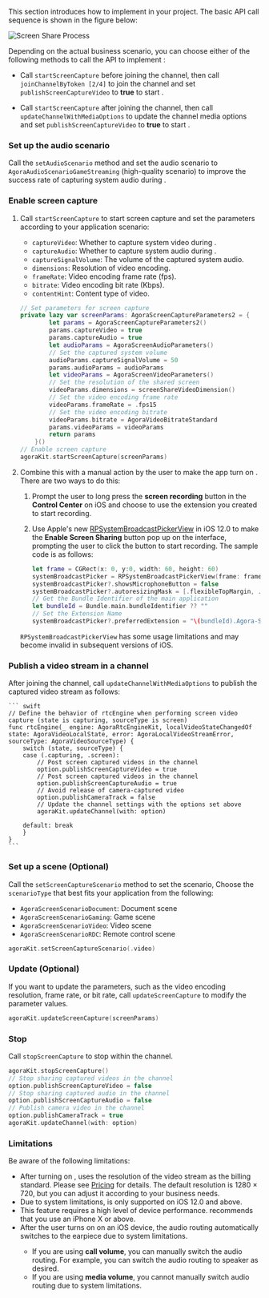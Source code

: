 <PlatformWrapper platform="ios">

This section introduces how to implement <Vg k="SCR_SHR" /> in your project. The basic API call sequence is shown in the figure below:

![Screen Share Process](/images/video-sdk/screen-sharing-ios.svg)

Depending on the actual business scenario, you can choose either of the following methods to call the API to implement <Vg k="SCR_SHR" />:

- Call `startScreenCapture` before joining the channel, then call `joinChannelByToken [2/4]` to join the channel and set `publishScreenCaptureVideo` to **true** to start <Vg k="SCR_SHR" />.

- Call `startScreenCapture` after joining the channel, then call `updateChannelWithMediaOptions` to update the channel media options and set `publishScreenCaptureVideo` to **true** to start <Vg k="SCR_SHR" />.

### Set up the audio scenario

Call the `setAudioScenario` method and set the audio scenario to `AgoraAudioScenarioGameStreaming` (high-quality scenario) to improve the success rate of capturing system audio during <Vg k="SCR_SHR" />.

### Enable screen capture

1. Call `startScreenCapture` to start screen capture and set the parameters according to your application scenario:

    - `captureVideo`: Whether to capture system video during <Vg k="SCR_SHR" />.
    - `captureAudio`: Whether to capture system audio during <Vg k="SCR_SHR" />.
    - `captureSignalVolume`: The volume of the captured system audio.
    - `dimensions`: Resolution of video encoding.
    - `frameRate`: Video encoding frame rate (fps).
    - `bitrate`: Video encoding bit rate (Kbps).
    - `contentHint`: Content type of <Vg k="SCR_SHR" /> video.

    ``` swift
    // Set parameters for screen capture
    private lazy var screenParams: AgoraScreenCaptureParameters2 = {
            let params = AgoraScreenCaptureParameters2()
            params.captureVideo = true
            params.captureAudio = true
            let audioParams = AgoraScreenAudioParameters()
            // Set the captured system volume
            audioParams.captureSignalVolume = 50
            params.audioParams = audioParams
            let videoParams = AgoraScreenVideoParameters()
            // Set the resolution of the shared screen
            videoParams.dimensions = screenShareVideoDimension()
            // Set the video encoding frame rate
            videoParams.frameRate = .fps15
            // Set the video encoding bitrate
            videoParams.bitrate = AgoraVideoBitrateStandard
            params.videoParams = videoParams
            return params
        }()
    // Enable screen capture
    agoraKit.startScreenCapture(screenParams)
    ```

1. Combine this with a manual action by the user to make the app turn on <Vg k="SCR_SHR" />. There are two ways to do this:

    1. Prompt the user to long press the **screen recording** button in the **Control Center** on iOS and choose to use the extension you created to start recording.
    
    2. Use Apple's new [RPSystemBroadcastPickerView](https://developer.apple.com/documentation/replaykit/rpsystembroadcastpickerview) in iOS 12.0 to make the **Enable Screen Sharing** button pop up on the <Vpl k="CLIENT" /> interface, prompting the user to click the button to start recording. The sample code is as follows:

        ``` swift
        let frame = CGRect(x: 0, y:0, width: 60, height: 60)
        systemBroadcastPicker = RPSystemBroadcastPickerView(frame: frame)
        systemBroadcastPicker?.showsMicrophoneButton = false
        systemBroadcastPicker?.autoresizingMask = [.flexibleTopMargin, .flexibleRightMargin]
        // Get the Bundle Identifier of the main application
        let bundleId = Bundle.main.bundleIdentifier ?? ""
        // Set the Extension Name
        systemBroadcastPicker?.preferredExtension = "\(bundleId).Agora-ScreenShare-Extension"
        ```

    `RPSystemBroadcastPickerView` has some usage limitations and may become invalid in subsequent versions of iOS. 

### Publish a <Vg k="SCR_SHR" /> video stream in a channel

After joining the channel, call `updateChannelWithMediaOptions` to publish the captured <Vg k="SCR_SHR" /> video stream as follows:

    ``` swift
    // Define the behavior of rtcEngine when performing screen video capture (state is capturing, sourceType is screen)
    func rtcEngine(_ engine: AgoraRtcEngineKit, localVideoStateChangedOf state: AgoraVideoLocalState, error: AgoraLocalVideoStreamError, sourceType: AgoraVideoSourceType) {
        switch (state, sourceType) {
        case (.capturing, .screen):
            // Post screen captured videos in the channel
            option.publishScreenCaptureVideo = true
            // Post screen captured videos in the channel
            option.publishScreenCaptureAudio = true
            // Avoid release of camera-captured video
            option.publishCameraTrack = false
            // Update the channel settings with the options set above
            agoraKit.updateChannel(with: option)

        default: break
        }
    }
    ```

### Set up a <Vg k="SCR_SHR" /> scene (Optional)

Call the `setScreenCaptureScenario` method to set the <Vg k="SCR_SHR" /> scenario, Choose the `scenarioType` that best fits your application from the following:

- `AgoraScreenScenarioDocument`: Document scene
- `AgoraScreenScenarioGaming`: Game scene
- `AgoraScreenScenarioVideo`: Video scene
- `AgoraScreenScenarioRDC`: Remote control scene

``` swift
agoraKit.setScreenCaptureScenario(.video)
```

### Update <Vg k="SCR_SHR" /> (Optional)

If you want to update the <Vg k="SCR_SHR" /> parameters, such as the video encoding resolution, frame rate, or bit rate, call `updateScreenCapture` to modify the parameter values.

``` swift
agoraKit.updateScreenCapture(screenParams)
```

### Stop <Vg k="SCR_SHR" />

Call `stopScreenCapture` to stop <Vg k="SCR_SHR" /> within the channel. 

``` swift
agoraKit.stopScreenCapture()
// Stop sharing captured videos in the channel
option.publishScreenCaptureVideo = false
// Stop sharing captured audio in the channel
option.publishScreenCaptureAudio = false
// Publish camera video in the channel
option.publishCameraTrack = true
agoraKit.updateChannel(with: option)
```

### Limitations

Be aware of the following limitations:

- After turning on <Vg k="SCR_SHR" />, <Vg k="COMPANY" /> uses the resolution of the <Vg k="SCR_SHR" /> video stream as the billing standard. Please see [Pricing](../overview/pricing) for details. The default resolution is 1280 × 720, but you can adjust it according to your business needs.
- Due to system limitations, <Vg k="SCR_SHR" /> is only supported on iOS 12.0 and above.
- This feature requires a high level of device performance. <Vg k="COMPANY" /> recommends that you use an iPhone X or above.
- After the user turns on <Vg k="SCR_SHR" /> on an iOS device, the audio routing automatically switches to the earpiece due to system limitations.
    - If you are using **call volume**, you can manually switch the audio routing. For example, you can switch the audio routing to speaker as desired.
    - If you are using **media volume**, you cannot manually switch audio routing due to system limitations.

</PlatformWrapper>